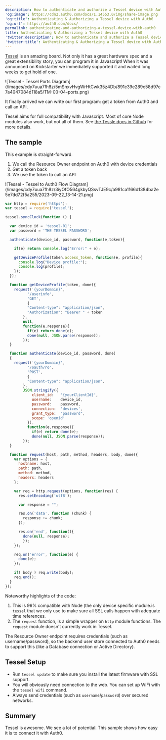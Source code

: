 ```yaml
---
description: How to authenticate and authorize a Tessel device with Auth0.
'og:image': https://cdn2.auth0.com/docs/1.14553.0/img/share-image.png
'og:title': Authenticating & Authorizing a Tessel device with Auth0
'og:url': https://auth0.com/docs/
permalink: authenticating-and-authorizing-a-tessel-device-with-auth0
title: Authenticating & Authorizing a Tessel device with Auth0
'twitter:description': How to authenticate and authorize a Tessel device with Auth0.
'twitter:title': Authenticating & Authorizing a Tessel device with Auth0
---
```

[Tessel](https://tessel.io) is an amazing board. Not only it has a great hardware spec and a great extensibility story, you can program it in Javascript! When it was announced on Kickstarter we immediately supported it and waited long weeks to get hold of one.

<Frame>![Tessel - Tessel Ports Diagram](/images/cdy7uua7fh8z/5mSnxvHvgWrHtCwk35z4Db/891c39e289c58d97c7a4047084d118a5/TM-00-04-ports.png)</Frame>

It finally arrived we can write our first program: get a token from Auth0 and call an API.

Tessel aims for full compatibility with Javascript. Most of core Node modules also work, but not all of them. See [the Tessle docs in Github](https://github.com/tessel/docs/blob/master/compatibility.md) for more details.

## The sample

This example is straight-forward:

1. We call the Resource Owner endpoint on Auth0 with device credentials
2. Get a token back
3. We use the token to call an API

<Frame>![Tessel - Tessel to Auth0 Flow Diagram](/images/cdy7uua7fh8z/3iyOfO564gkbyQSsvTJE9c/a981ca1166d1384ba2e5e7dd72f5a255/2023-09-22_13-14-21.png)</Frame>

```javascript lines expandable
var http = require('https');
var tessel = require('tessel');

tessel.syncClock(function () {

  var device_id = 'tessel-01';
  var password = 'THE TESSEL PASSWORD';

  authenticate(device_id, password, function(e,token){

    if(e) return console.log("Error:" + e);

    getDeviceProfile(token.access_token, function(e, profile){
      console.log("Device profile:");
      console.log(profile);
    });
  });

  function getDeviceProfile(token, done){
    request('{yourDomain}',
          '/userinfo',
          'GET',
          {
          "Content-type": "application/json",
          "Authorization": "Bearer " + token
        },
        null,
        function(e,response){
          if(e) return done(e);
          done(null, JSON.parse(response));
        });
  }

  function authenticate(device_id, password, done)
  {
    request('{yourDomain}',
          '/oauth/ro',
          'POST',
          {
          "Content-type": "application/json",
        },
        JSON.stringify({
            client_id:   '{yourClientId}',
            username:    device_id,
            password:    password,
            connection:  'devices',
            grant_type:  "password",
            scope: 'openid'
          }),
          function(e,response){
            if(e) return done(e);
            done(null, JSON.parse(response));
        });
  }

  function request(host, path, method, headers, body, done){
    var options = {
      hostname: host,
      path: path,
      method: method,
      headers: headers
    };

    var req = http.request(options, function(res) {
      res.setEncoding('utf8');

      var response = "";

      res.on('data', function (chunk) {
        response += chunk;
      });

      res.on('end', function(){
        done(null, response);
        });
    });

    req.on('error', function(e) {
      done(e);
    });

    if( body ) req.write(body);
    req.end();
  }
});
```






Noteworthy highlights of the code:

1. This is 99% compatible with Node (the only device specific module.is `tessel` that we only use to make sure all SSL calls happen with adequate time references.
2. The `request` function, is a simple wrapper on `http` module functions. The `request` module doesn't currently work in Tessel.

The <Tooltip tip="Resource Owner: Entity (such as a user or application) capable of granting access to a protected resource." cta="View Glossary" href="/glossary?term=Resource+Owner">Resource Owner</Tooltip> endpoint requires credentials (such as username/password), so the backend user store connected to Auth0 needs to support this (like a Database connection or Active Directory).

## Tessel Setup

* Run `tessel update` to make sure you install the latest firmware with SSL support.
* You will obviously need connection to the web. You can set up WiFi with the `tessel wifi` command.
* Always send credentials (such as `username`/`password`) over secured networks.

## Summary

Tessel is awesome. We see a lot of potential. This sample shows how easy it is to connect it with Auth0.